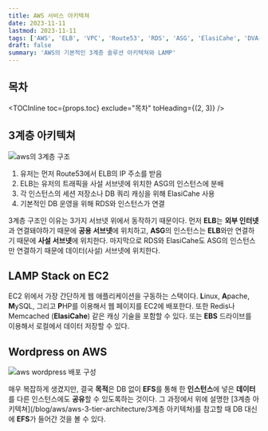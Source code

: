 ```yaml
---
title: AWS 서비스 아키텍쳐
date: 2023-11-11
lastmod: 2023-11-11
tags: ['AWS', 'ELB', 'VPC', 'Route53', 'RDS', 'ASG', 'ElasiCahe', 'DVA-C02']
draft: false
summary: 'AWS의 기본적인 3계층 솔루션 아키텍쳐와 LAMP'
---
```


## 목차

<TOCInline toc={props.toc} exclude="목차" toHeading={(2, 3)} />

## 3계층 아키텍쳐

<img src="/static/images/aws/aws-3-tire.png" alt="aws의 3계층 구조" />

1. 유저는 먼저 Route53에서 ELB의 IP 주소를 받음
2. ELB는 유저의 트래픽을 사설 서브넷에 위치한 ASG의 인스턴스에 분배
3. 각 인스턴스의 세션 저장소나 DB 쿼리 캐싱을 위해 ElasiCahe 사용
4. 기본적인 DB 운영을 위해 RDS와 인스턴스가 연결

3계층 구조인 이유는 3가지 서브넷 위에서 동작하기 때문이다. 먼저 **ELB**는 **외부 인터넷**과 연결돼야하기 때문에 **공용 서브넷**에 위치하고,
**ASG**의 인스턴스는 **ELB**와만 연결하기 때문에 **사설 서브넷**에 위치한다. 마지막으로 RDS와 ElasiCahe도 ASG의 인스턴스만 연결하기 때문에 데이터(사설) 서브넷에 위치한다.

## LAMP Stack on EC2

EC2 위에서 가장 간단하게 웹 애플리케이션을 구동하는 스택이다. **L**inux, **A**pache, **M**ySQL, 그리고 **P**HP를 이용해서 웹 페이지를 EC2에 배포한다.
또한 Redis나 Memcached (**ElasiCahe**) 같은 캐싱 기술을 포함할 수 있다. 또는 **EBS** 드라이브를 이용해서 로컬에서 데이터 저장할 수 있다.

## Wordpress on AWS

<img src="/static/images/aws/aws-wordpress.png" alt="aws wordpress 배포 구성" />

매우 복잡하게 생겼지만, 결국 **목적**은 DB 없이 **EFS**를 통해 한 **인스턴스**에 넣은 **데이터**를 다른 인스턴스에도 **공유**할 수 있도록하는 것이다.
그 과정에서 위에 설명한 [3계층 아키텍쳐](/blog/aws/aws-3-tier-architecture/3계층 아키텍쳐)를 참고할 때 DB 대신에 **EFS**가 들어간 것을 볼 수 있다.


